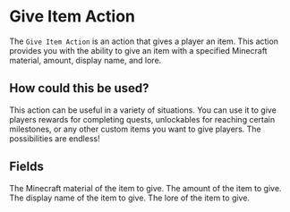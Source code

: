 
# Give Item Action

The `Give Item Action` is an action that gives a player an item. This action provides you with the ability to give an item with a specified Minecraft material, amount, display name, and lore.

## How could this be used?

This action can be useful in a variety of situations. You can use it to give players rewards for completing quests, unlockables for reaching certain milestones, or any other custom items you want to give players. The possibilities are endless!

## Fields

<ActionsField/>
<EntryField name="Material" required>
    The Minecraft material of the item to give.
</EntryField>

<EntryField name="Amount" required>
    The amount of the item to give.
</EntryField>

<EntryField name="Display Name" optional colored placeholders>
    The display name of the item to give.
    <ColorInfo/>
    <PlaceholderInfo/>
</EntryField>

<EntryField name="Lore" optional colored placeholders>
    The lore of the item to give.
    <ColorInfo/>
    <PlaceholderInfo/>
</EntryField>
